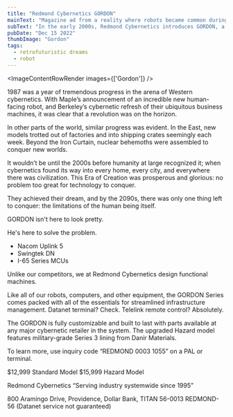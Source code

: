 ```yaml
---
title: "Redmond Cybernetics GORDON"
mainText: "Magazine ad from a reality where robots became common during the microcomputer era."
subText: "In the early 2000s, Redmond Cybernetics introduces GORDON, a series of interfacer robots."
pubDate: "Dec 15 2022"
thumbImage: "Gordon"
tags:
  - retrofuturistic dreams
  - robot
---
```



<ImageContentRowRender 
  images={['Gordon']}
/>

<TextContentRow>
  1987 was a year of tremendous progress in the arena of Western cybernetics. With Maple’s announcement of an incredible new human-facing robot, and Berkeley’s cybernetic refresh of their ubiquitous business machines, it was clear that a revolution was on the horizon.

  In other parts of the world, similar progress was evident. In the East, new models trotted out of factories and into shipping crates seemingly each week. Beyond the Iron Curtain, nuclear behemoths were assembled to conquer new worlds.

  It wouldn’t be until the 2000s before humanity at large recognized it; when cybernetics found its way into every home, every city, and everywhere there was civilization. This Era of Creation was prosperous and glorious: no problem too great for technology to conquer.

  They achieved their dream, and by the 2090s, there was only one thing left to conquer: the limitations of the human being itself.
</TextContentRow>

<QuoteContentRowRender author={AuthorCAN} transcription>
GORDON isn't here to look pretty.

He's here to solve the problem.

- Nacom Uplink 5
- Swingtek DN
- I-65 Series MCUs

Unlike our competitors, we at Redmond Cybernetics design functional machines. 

Like all of our robots, computers, and other equipment, the GORDON Series comes packed with all of the essentials for streamlined infrastructure management. Datanet terminal? Check. Telelink remote control? Absolutely. 

The GORDON is fully customizable and built to last with parts available at any major cybernetic retailer in the system. The upgraded Hazard model features military-grade Series 3 lining from Danir Materials.

To learn more, use inquiry code “REDMOND 0003 1055” on a PAL or terminal.

$12,999 Standard Model
$15,999 Hazard Model

Redmond Cybernetics
“Serving industry systemwide since 1995”

800 Aramingo Drive, Providence, Dollar Bank, TITAN 56-0013
REDMOND-56 (Datanet service not guaranteed)
</QuoteContentRowRender>